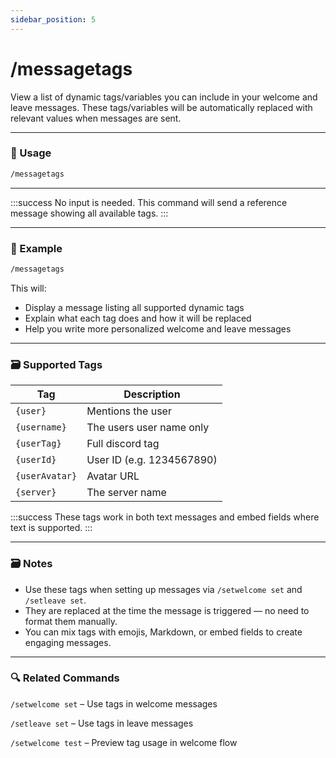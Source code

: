 ```yaml
---
sidebar_position: 5
---
```


# /messagetags

View a list of dynamic tags/variables you can include in your welcome and leave messages. These tags/variables will be automatically replaced with relevant values when messages are sent.

<hr className="md-divider-gradient" />

### 💬 Usage
```bash
/messagetags
```

<hr className="md-divider-gradient" />

:::success
No input is needed. This command will send a reference message showing all available tags.
:::

<hr className="md-divider-gradient" />

### 📌 Example
```bash
/messagetags
```
This will:
- Display a message listing all supported dynamic tags
- Explain what each tag does and how it will be replaced
- Help you write more personalized welcome and leave messages

<hr className="md-divider-gradient" />

### 🗃️ Supported Tags
| Tag | Description |
|----------|---------|
| `{user}` | Mentions the user |
| `{username}` | The users user name only |
| `{userTag}` | Full discord tag |
| `{userId}` | User ID (e.g. 1234567890) |
| `{userAvatar}` | Avatar URL |
| `{server}` | The server name |

:::success
These tags work in both text messages and embed fields where text is supported.
:::

<hr className="md-divider-gradient" />

### 🗃️ Notes
- Use these tags when setting up messages via `/setwelcome set` and `/setleave set`.
- They are replaced at the time the message is triggered — no need to format them manually.
- You can mix tags with emojis, Markdown, or embed fields to create engaging messages.

<hr className="md-divider-gradient" />

### 🔍 Related Commands
​`/setwelcome set` – Use tags in welcome messages

​`/setleave set` – Use tags in leave messages

`​/setwelcome test` – Preview tag usage in welcome flow